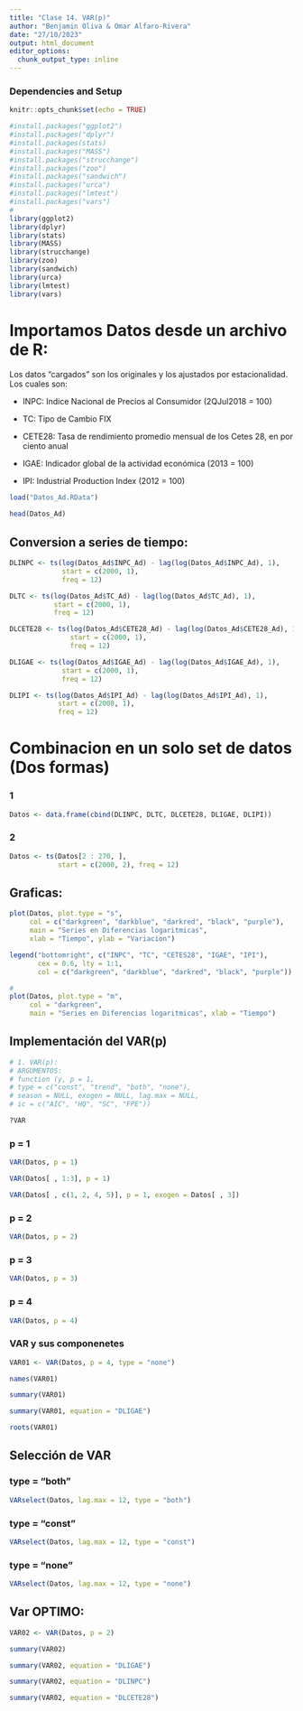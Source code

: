 ```yaml
---
title: "Clase 14. VAR(p)"
author: "Benjamin Oliva & Omar Alfaro-Rivera"
date: "27/10/2023"
output: html_document
editor_options: 
  chunk_output_type: inline
---
```


### Dependencies and Setup
```r
knitr::opts_chunk$set(echo = TRUE)

#install.packages("ggplot2")
#install.packages("dplyr")
#install.packages(stats)
#install.packages("MASS")
#install.packages("strucchange")
#install.packages("zoo")
#install.packages("sandwich")
#install.packages("urca")
#install.packages("lmtest")
#install.packages("vars")
# 
library(ggplot2)
library(dplyr)
library(stats)
library(MASS)
library(strucchange)
library(zoo)
library(sandwich)
library(urca)
library(lmtest)
library(vars)

```

# Importamos Datos desde un archivo de R:

Los datos "cargados" son los originales y los ajustados por estacionalidad. Los cuales son:

* INPC: Indice Nacional de Precios al Consumidor (2QJul2018 = 100)

* TC: Tipo de Cambio FIX 

* CETE28: Tasa de rendimiento promedio mensual de los Cetes 28, en por ciento anual

* IGAE: Indicador global de la actividad económica (2013 = 100)

* IPI: Industrial Production Index (2012 = 100)

```r

load("Datos_Ad.RData")

head(Datos_Ad)

```

## Conversion a series de tiempo:

```r

DLINPC <- ts(log(Datos_Ad$INPC_Ad) - lag(log(Datos_Ad$INPC_Ad), 1), 
             start = c(2000, 1), 
             freq = 12)

DLTC <- ts(log(Datos_Ad$TC_Ad) - lag(log(Datos_Ad$TC_Ad), 1), 
           start = c(2000, 1), 
           freq = 12)

DLCETE28 <- ts(log(Datos_Ad$CETE28_Ad) - lag(log(Datos_Ad$CETE28_Ad), 1), 
               start = c(2000, 1), 
               freq = 12)

DLIGAE <- ts(log(Datos_Ad$IGAE_Ad) - lag(log(Datos_Ad$IGAE_Ad), 1), 
             start = c(2000, 1), 
             freq = 12)

DLIPI <- ts(log(Datos_Ad$IPI_Ad) - lag(log(Datos_Ad$IPI_Ad), 1), 
            start = c(2000, 1), 
            freq = 12)

```

# Combinacion en un solo set de datos (Dos formas)

### 1
```r

Datos <- data.frame(cbind(DLINPC, DLTC, DLCETE28, DLIGAE, DLIPI))

```

### 2
```r

Datos <- ts(Datos[2 : 270, ], 
            start = c(2000, 2), freq = 12)
```

## Graficas:

```r

plot(Datos, plot.type = "s", 
     col = c("darkgreen", "darkblue", "darkred", "black", "purple"), 
     main = "Series en Diferencias logaritmicas", 
     xlab = "Tiempo", ylab = "Variacion")

legend("bottomright", c("INPC", "TC", "CETES28", "IGAE", "IPI"),
       cex = 0.6, lty = 1:1, 
       col = c("darkgreen", "darkblue", "darkred", "black", "purple"))

#
plot(Datos, plot.type = "m", 
     col = "darkgreen", 
     main = "Series en Diferencias logaritmicas", xlab = "Tiempo")

```

## Implementación del VAR(p)

```r

# 1. VAR(p):
# ARGUMENTOS: 
# function (y, p = 1, 
# type = c("const", "trend", "both", "none"), 
# season = NULL, exogen = NULL, lag.max = NULL, 
# ic = c("AIC", "HQ", "SC", "FPE"))

?VAR
```

### p = 1
```r

VAR(Datos, p = 1)

```

```r

VAR(Datos[ , 1:3], p = 1)

```

```r

VAR(Datos[ , c(1, 2, 4, 5)], p = 1, exogen = Datos[ , 3])

```

### p = 2
```r

VAR(Datos, p = 2)

```

### p = 3
```r

VAR(Datos, p = 3)

```

### p = 4
```r

VAR(Datos, p = 4)

```

### VAR y sus componenetes
```r

VAR01 <- VAR(Datos, p = 4, type = "none")

names(VAR01)

```

```r

summary(VAR01)

```

```r

summary(VAR01, equation = "DLIGAE")

```

```r

roots(VAR01)

```

## Selección de VAR

### type = "both"
```r

VARselect(Datos, lag.max = 12, type = "both")

```

### type = "const"
```r

VARselect(Datos, lag.max = 12, type = "const")

```

### type = "none"
```r

VARselect(Datos, lag.max = 12, type = "none")

```

## Var OPTIMO:

```r

VAR02 <- VAR(Datos, p = 2)

summary(VAR02)

```

```r

summary(VAR02, equation = "DLIGAE")

```

```r

summary(VAR02, equation = "DLINPC")

```

```r

summary(VAR02, equation = "DLCETE28")

```
